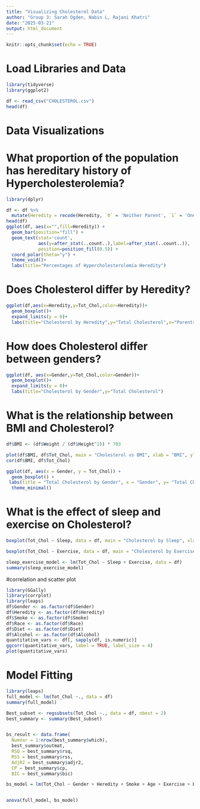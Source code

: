 ```yaml
---
title: "Visualizing Cholesterol Data"
author: "Group 3: Sarah Ogden, Nabin L, Rajani Khatri"
date: "2025-03-21"
output: html_document
---
```


```r
knitr::opts_chunk$set(echo = TRUE)
```

# Load Libraries and Data
```r
library(tidyverse)
library(ggplot2)

df <- read_csv("CHOLESTEROL.csv")
head(df)
```

# Data Visualizations
# What proportion of the population has hereditary history of Hypercholesterolemia?
```r
library(dplyr)

df <- df %>%
  mutate(Heredity = recode(Heredity, `0` = 'Neither Parent', `1` = 'One Parent', `2` = 'Both Parents'))
head(df)
ggplot(df, aes(x="",fill=Heredity)) +
  geom_bar(position="fill") +
  geom_text(stat='count', 
            aes(y=after_stat(..count..),label=after_stat(..count..)),
            position=position_fill(0.5)) +
  coord_polar(theta="y") +
  theme_void()+
  labs(title="Percentages of Hypercholesterolemia Heredity")
```
# Does Cholesterol differ by Heredity?
```r
ggplot(df,aes(x=Heredity,y=Tot_Chol,color=Heredity))+
  geom_boxplot()+
  expand_limits(y = 0)+
  labs(title="Cholesterol by Heredity",y="Total Cholesterol",x="Parents with Hypercholesterolemia")
```
# How does Cholesterol differ between genders?
```r
ggplot(df, aes(x=Gender,y=Tot_Chol,color=Gender))+
  geom_boxplot()+
  expand_limits(y = 0)+
  labs(title="Cholesterol by Gender",y="Total Cholesterol")
```
# What is the relationship between BMI and Cholesterol?
```r
df$BMI <- (df$Weight / (df$Height^2)) * 703

plot(df$BMI, df$Tot_Chol, main = "Cholesterol vs BMI", xlab = "BMI", ylab = "Total Cholesterol")
cor(df$BMI, df$Tot_Chol)

ggplot(df, aes(x = Gender, y = Tot_Chol)) +
  geom_boxplot() + 
 labs(title = "Total Cholesterol by Gender", x = "Gender", y= "Total Cholesterol") +
  theme_minimal()


```

# What is the effect of sleep and exercise on Cholesterol?
```r
boxplot(Tot_Chol ~ Sleep, data = df, main = "Cholesterol by Sleep", xlab="Sleep", ylab= "Total Cholesterol")

boxplot(Tot_Chol ~ Exercise, data = df, main = "Cholesterol by Exercise", xlab="Exercise", ylab= "Total Cholesterol")

sleep_exercise_model <- lm(Tot_Chol ~ Sleep + Exercise, data = df)
summary(sleep_exercise_model)

```
#correlation and scatter plot
```r
library(GGally)
library(corrplot)
library(leaps)
df$Gender <- as.factor(df$Gender)
df$Heredity <- as.factor(df$Heredity)
df$Smoke <- as.factor(df$Smoke)
df$Race <- as.factor(df$Race)
df$Diet <- as.factor(df$Diet)
df$Alcohol <- as.factor(df$Alcohol)
quantitative_vars <- df[, sapply(df, is.numeric)]
ggcorr(quantitative_vars, label = TRUE, label_size = 4)
plot(quantitative_vars)

```

# Model Fitting
```r
library(leaps)
full_model <- lm(Tot_Chol ~., data = df)
summary(full_model)

Best_subset <- regsubsets(Tot_Chol ~., data = df, nbest = 2)
best_summary <- summary(Best_subset)


bs_result <- data.frame(
  NumVar = 1:nrow(best_summary$which),
  best_summary$outmat, 
  RSQ = best_summary$rsq, 
  RSS = best_summary$rss,
  AdjR2 = best_summary$adjr2, 
  CP = best_summary$cp,
  BIC = best_summary$bic)

bs_model = lm(Tot_Chol ~ Gender + Heredity + Smoke + Age + Exercise + BMI, data = df)


anova(full_model, bs_model)


```


